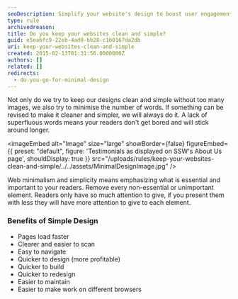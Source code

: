 ```yaml
---
seoDescription: Simplify your website's design to boost user engagement and conversions with clean layouts, minimal text, and fast page loading.
type: rule
archivedreason:
title: Do you keep your websites clean and simple?
guid: e5eabfc9-22eb-4ad9-bb28-c1b0167da2db
uri: keep-your-websites-clean-and-simple
created: 2015-02-13T01:31:56.0000000Z
authors: []
related: []
redirects:
  - do-you-go-for-minimal-design
---
```


Not only do we try to keep our designs clean and simple without too many images, we also try to minimise the number of words. If something can be revised to make it cleaner and simpler, we will always do it. A lack of superfluous words means your readers don't get bored and will stick around longer.

<imageEmbed
  alt="Image"
  size="large"
  showBorder={false}
  figureEmbed={{
    preset: "default",
    figure: 'Testimonials as displayed on SSW\'s About Us page',
    shouldDisplay: true
  }}
  src="/uploads/rules/keep-your-websites-clean-and-simple/../../assets/MinimalDesignImage.jpg"
/>

Web minimalism and simplicity means emphasizing what is essential and important to your readers. Remove every non-essential or unimportant element. Readers only have so much attention to give, if you present them with less they will have more attention to give to each element.

### Benefits of Simple Design

- Pages load faster
- Clearer and easier to scan
- Easy to navigate
- Quicker to design (more profitable)
- Quicker to build
- Quicker to redesign
- Easier to maintain
- Easier to make work on different browsers